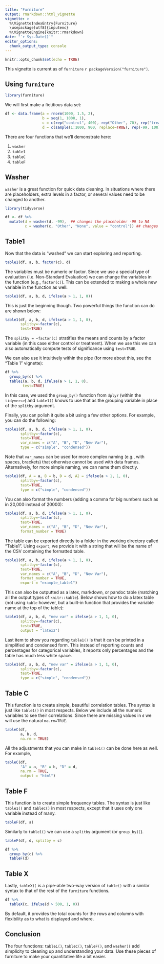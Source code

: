 ```yaml
---
title: "Furniture"
output: rmarkdown::html_vignette
vignette: >
  %\VignetteIndexEntry{Furniture}
  \usepackage[utf8]{inputenc}
  %\VignetteEngine{knitr::rmarkdown}
date: "`r Sys.Date()`"
editor_options: 
  chunk_output_type: console
---
```


```r
knitr::opts_chunk$set(echo = TRUE)
```

This vignette is current as of `furniture` `r packageVersion("furniture")`.

## Using `furniture`

```r
library(furniture)
```


We will first make a fictitious data set:
```r
df <- data.frame(a = rnorm(1000, 1.5, 2), 
                 b = seq(1, 1000, 1), 
                 c = c(rep("control", 400), rep("Other", 70), rep("treatment", 500), rep("None", 30)),
                 d = c(sample(1:1000, 900, replace=TRUE), rep(-99, 100)))
```

There are four functions that we'll demonstrate here:

1. `washer`
2. `table1`
3. `tableC`
4. `tableF`

## Washer

`washer` is a great function for quick data cleaning. In situations where there are placeholders, extra levels in a factor, or several values need to be changed to another.
```r
library(tidyverse)

df <- df %>%
  mutate(d = washer(d, -99),  ## changes the placeholder -99 to NA
         c = washer(c, "Other", "None", value = "control")) ## changes "Other" and "None" to "Control"
```


## Table1

Now that the data is "washed" we can start exploring and reporting.
```r
table1(df, a, b, factor(c), d)
```

The variables must be numeric or factor. Since we use a special type of evaluation (i.e. Non-Standard Evaluation) we can change the variables in the function (e.g., `factor(c)`). This can be extended to making a whole new variable in the function as well.

```r
table1(df, a, b, d, ifelse(a > 1, 1, 0))
```

This is just the beginning though. Two powerful things the function can do are shown below:

```r
table1(df, a, b, d, ifelse(a > 1, 1, 0),
       splitby=~factor(c), 
       test=TRUE)
```

The `splitby = ~factor(c)` stratifies the means and counts by a factor variable (in this case either control or treatment). When we use this we can also automatically compute tests of significance using `test=TRUE`. 

We can also use it intuitively within the pipe (for more about this, see the "Table 1" vignette):
```r
df %>%
  group_by(c) %>%
  table1(a, b, d, ifelse(a > 1, 1, 0), 
        test=TRUE)
```
In this case, we used the `group_by()` function from `dplyr` (within the `tidyverse`) and `table1()` knows to use that as the grouping variable in place of the `splitby` argument.

Finally, you can polish it quite a bit using a few other options. For example, you can do the following:
```r
table1(df, a, b, d, ifelse(a > 1, 1, 0),
       splitby=~factor(c), 
       test=TRUE,
       var_names = c("A", "B", "D", "New Var"),
       type = c("simple", "condensed"))
```

Note that `var_names` can be used for more complex naming (e.g., with spaces, brackets) that otherwise cannot be used with data frames. Alternatively, for more simple naming, we can name them directly.
```r
table1(df, A = a, B = b, D = d, A2 = ifelse(a > 1, 1, 0),
       splitby=~factor(c), 
       test=TRUE,
       type = c("simple", "condensed"))
```


You can also format the numbers (adding a comma for big numbers such as in 20,000 instead of 20000):
```r
table1(df, a, b, d, ifelse(a > 1, 1, 0),
       splitby=~factor(c), 
       test=TRUE,
       var_names = c("A", "B", "D", "New Var"),
       format_number = TRUE)
```

The table can be exported directly to a folder in the working directory called "Table1". Using `export`, we provide it with a string that will be the name of the CSV containing the formatted table.
```r
table1(df, a, b, d, ifelse(a > 1, 1, 0),
       splitby=~factor(c), 
       test=TRUE,
       var_names = c("A", "B", "D", "New Var"),
       format_number = TRUE,
       export = "example_table1")
```

This can also be outputted as a latex, markdown, or pandoc table (matching all the output types of `knitr::kable`). Below shows how to do a latex table (not using `kable` however, but a built-in function that provides the variable name at the top of the table):
```r
table1(df, a, b, d, "new var" = ifelse(a > 1, 1, 0),
       splitby=~factor(c), 
       test=TRUE,
       output = "latex2")
```

Last item to show you regarding `table1()` is that it can be printed in a simplified and condensed form. This instead of reporting counts and percentages for categorical variables, it reports only percentages and the table has much less white space.
```r
table1(df, a, b, d, "new var" = ifelse(a > 1, 1, 0),
       splitby=~factor(c), 
       test=TRUE,
       type = c("simple", "condensed"))
```


## Table C

This function is to create simple, beautiful correlation tables. The syntax is just like `table1()` in most respects. Below we include all the numeric variables to see their correlations. Since there are missing values in `d` we will use the natural `na.rm=TRUE`.

```r
tableC(df, 
       a, b, d,
       na.rm = TRUE)
```

All the adjustments that you can make in `table1()` can be done here as well. For example,

```r
tableC(df, 
       "A" = a, "B" = b, "D" = d,
       na.rm = TRUE,
       output = "html")
```

## Table F

This function is to create simple frequency tables. The syntax is just like `table1()` and `tableC()` in most respects, except that it uses only one variable instead of many.

```r
tableF(df, a)
```

Similarly to `table1()` we can use a `splitby` argument (or `group_by()`).

```r
tableF(df, d, splitby = c)
```

```r
df %>%
  group_by(c) %>%
  tableF(d)
```


## Table X

Lastly, `tableX()` is a pipe-able two-way version of `table()` with a similar syntax to that of the rest of the `furniture` functions.

```r
df %>%
  tableX(c, ifelse(d > 500, 1, 0))
```

By default, it provides the total counts for the rows and columns with flexibility as to what is displayed and where.


## Conclusion

The four functions: `table1()`, `tableC()`, `tableF()`, and `washer()` add simplicity to cleaning up and understanding your data. Use these pieces of furniture to make your quantitative life a bit easier.


